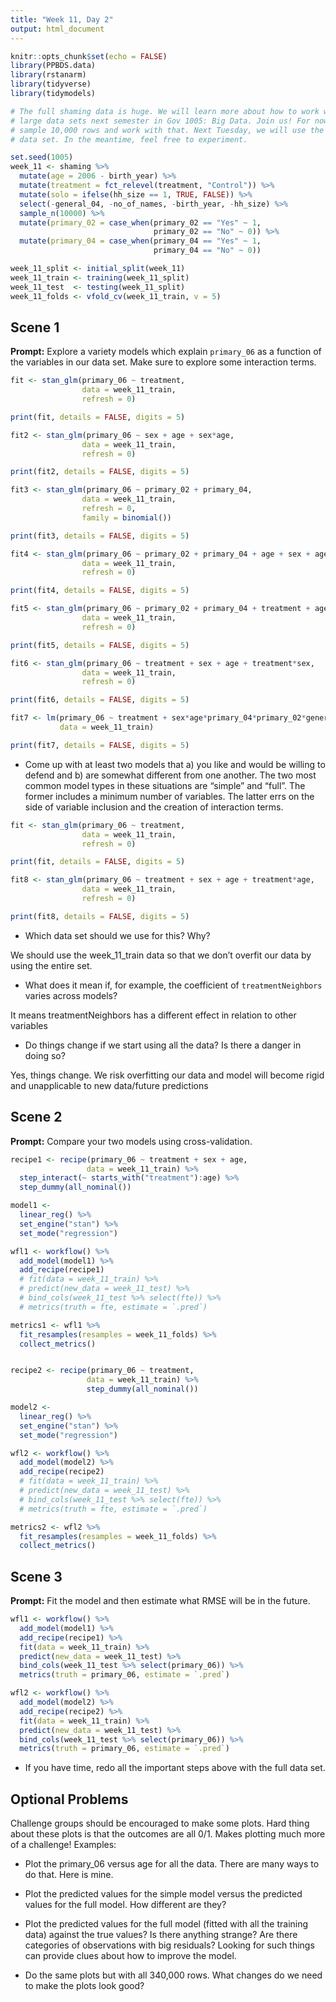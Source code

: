 ```yaml
---
title: "Week 11, Day 2"
output: html_document
---
```


```r
knitr::opts_chunk$set(echo = FALSE)
library(PPBDS.data)
library(rstanarm)
library(tidyverse)
library(tidymodels)

# The full shaming data is huge. We will learn more about how to work with such
# large data sets next semester in Gov 1005: Big Data. Join us! For now, let's
# sample 10,000 rows and work with that. Next Tuesday, we will use the full
# data set. In the meantime, feel free to experiment.

set.seed(1005)
week_11 <- shaming %>% 
  mutate(age = 2006 - birth_year) %>% 
  mutate(treatment = fct_relevel(treatment, "Control")) %>% 
  mutate(solo = ifelse(hh_size == 1, TRUE, FALSE)) %>% 
  select(-general_04, -no_of_names, -birth_year, -hh_size) %>% 
  sample_n(10000) %>%
  mutate(primary_02 = case_when(primary_02 == "Yes" ~ 1,
                                primary_02 == "No" ~ 0)) %>%
  mutate(primary_04 = case_when(primary_04 == "Yes" ~ 1,
                                primary_04 == "No" ~ 0))

week_11_split <- initial_split(week_11)
week_11_train <- training(week_11_split)
week_11_test  <- testing(week_11_split)
week_11_folds <- vfold_cv(week_11_train, v = 5)
```


## Scene 1

**Prompt:** Explore a variety models which explain `primary_06` as a function of the variables in our data set. Make sure to explore some interaction terms. 
```r
fit <- stan_glm(primary_06 ~ treatment,
                data = week_11_train,
                refresh = 0)

print(fit, details = FALSE, digits = 5)

fit2 <- stan_glm(primary_06 ~ sex + age + sex*age,
                data = week_11_train,
                refresh = 0)

print(fit2, details = FALSE, digits = 5)

fit3 <- stan_glm(primary_06 ~ primary_02 + primary_04,
                data = week_11_train,
                refresh = 0,
                family = binomial())

print(fit3, details = FALSE, digits = 5)

fit4 <- stan_glm(primary_06 ~ primary_02 + primary_04 + age + sex + age*sex,
                data = week_11_train,
                refresh = 0)

print(fit4, details = FALSE, digits = 5)

fit5 <- stan_glm(primary_06 ~ primary_02 + primary_04 + treatment + age + treatment*sex,
                data = week_11_train,
                refresh = 0)

print(fit5, details = FALSE, digits = 5)

fit6 <- stan_glm(primary_06 ~ treatment + sex + age + treatment*sex,
                data = week_11_train,
                refresh = 0)

print(fit6, details = FALSE, digits = 5)

fit7 <- lm(primary_06 ~ treatment + sex*age*primary_04*primary_02*general_02,
           data = week_11_train)

print(fit7, details = FALSE, digits = 5)
```

* Come up with at least two models that a) you like and would be willing to defend and b) are somewhat different from one another. The two most common model types in these situations are "simple" and "full". The former includes a minimum number of variables. The latter errs on the side of variable inclusion and the creation of interaction terms.
```r
fit <- stan_glm(primary_06 ~ treatment,
                data = week_11_train,
                refresh = 0)

print(fit, details = FALSE, digits = 5)

fit8 <- stan_glm(primary_06 ~ treatment + sex + age + treatment*age,
                data = week_11_train,
                refresh = 0)

print(fit8, details = FALSE, digits = 5)
```

* Which data set should we use for this? Why?

We should use the week_11_train data so that we don't overfit our data by using the entire set.

* What does it mean if, for example, the coefficient of `treatmentNeighbors` varies across models?

It means treatmentNeighbors has a different effect in relation to other variables

* Do things change if we start using all the data? Is there a danger in doing so?

Yes, things change. We risk overfitting our data and model will become rigid and unapplicable to new data/future predictions

## Scene 2

**Prompt:** Compare your two models using cross-validation.
```r
recipe1 <- recipe(primary_06 ~ treatment + sex + age,
                 data = week_11_train) %>%
  step_interact(~ starts_with("treatment"):age) %>%
  step_dummy(all_nominal())

model1 <-
  linear_reg() %>% 
  set_engine("stan") %>%
  set_mode("regression")

wfl1 <- workflow() %>% 
  add_model(model1) %>%
  add_recipe(recipe1)
  # fit(data = week_11_train) %>%
  # predict(new_data = week_11_test) %>%
  # bind_cols(week_11_test %>% select(fte)) %>%
  # metrics(truth = fte, estimate = `.pred`)

metrics1 <- wfl1 %>% 
  fit_resamples(resamples = week_11_folds) %>% 
  collect_metrics()


recipe2 <- recipe(primary_06 ~ treatment,
                 data = week_11_train) %>%
                 step_dummy(all_nominal())

model2 <-
  linear_reg() %>% 
  set_engine("stan") %>%
  set_mode("regression")

wfl2 <- workflow() %>% 
  add_model(model2) %>%
  add_recipe(recipe2)
  # fit(data = week_11_train) %>%
  # predict(new_data = week_11_test) %>%
  # bind_cols(week_11_test %>% select(fte)) %>%
  # metrics(truth = fte, estimate = `.pred`)

metrics2 <- wfl2 %>% 
  fit_resamples(resamples = week_11_folds) %>% 
  collect_metrics()

```


## Scene 3

**Prompt:** Fit the model and then estimate what RMSE will be in the future.
```r
wfl1 <- workflow() %>% 
  add_model(model1) %>%
  add_recipe(recipe1) %>%
  fit(data = week_11_train) %>%
  predict(new_data = week_11_test) %>%
  bind_cols(week_11_test %>% select(primary_06)) %>%
  metrics(truth = primary_06, estimate = `.pred`)

wfl2 <- workflow() %>% 
  add_model(model2) %>%
  add_recipe(recipe2) %>%
  fit(data = week_11_train) %>%
  predict(new_data = week_11_test) %>%
  bind_cols(week_11_test %>% select(primary_06)) %>%
  metrics(truth = primary_06, estimate = `.pred`)
```

* If you have time, redo all the important steps above with the full data set.



## Optional Problems

Challenge groups should be encouraged to make some plots. Hard thing about these plots is that the outcomes are all 0/1. Makes plotting much more of a challenge! Examples:

* Plot the primary_06 versus age for all the data. There are many ways to do that. Here is mine.

* Plot the predicted values for the simple model versus the predicted values for the full model. How different are they?

* Plot the predicted values for the full model (fitted with all the training data) against the true values? Is there anything strange? Are there categories of observations with big residuals? Looking for such things can provide clues about how to improve the model.

* Do the same plots but with all 340,000 rows. What changes do we need to make the plots look good?



